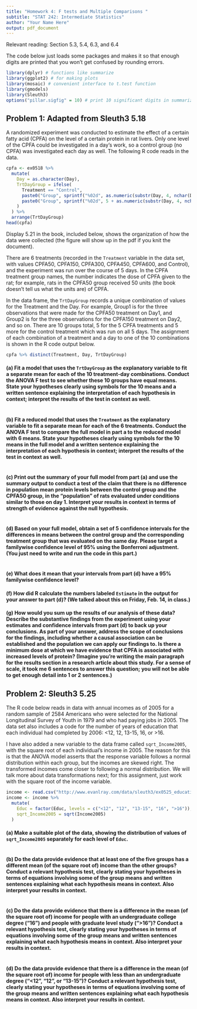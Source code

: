 ---
title: "Homework 4: F tests and Multiple Comparisons "
subtitle: "STAT 242: Intermediate Statistics"
author: "Your Name Here"
output: pdf_document
---

Relevant reading: Section 5.3, 5.4, 6.3, and 6.4

The code below just loads some packages and makes it so that enough digits are printed that you won't get confused by rounding errors.

```{r, message = FALSE}
library(dplyr) # functions like summarize
library(ggplot2) # for making plots
library(mosaic) # convenient interface to t.test function
library(gmodels)
library(Sleuth3)
options("pillar.sigfig" = 10) # print 10 significant digits in summarize output
```

## Problem 1: Adapted from Sleuth3 5.18

A randomized experiment was conducted to estimate the effect of a certain fatty acid (CPFA) on the level of a certain protein in rat livers.  Only one level of the CPFA could be investigated in a day's work, so a control group (no CPFA) was investigated each day as well.  The following R code reads in the data.

```{r}
cpfa <- ex0518 %>%
  mutate(
    Day = as.character(Day),
    TrtDayGroup = ifelse(
      Treatment == "Control",
      paste0("Group", sprintf("%02d", as.numeric(substr(Day, 4, nchar(Day))))),
      paste0("Group", sprintf("%02d", 5 + as.numeric(substr(Day, 4, nchar(Day)))))
    )
  ) %>%
  arrange(TrtDayGroup)
head(cpfa)
```

Display 5.21 in the book, included below, shows the organization of how the data were collected (the figure will show up in the pdf if you knit the document).

\includegraphics{statistical_sleuth_fig_5_21.png}

There are 6 treatments (recorded in the `Treatment` variable in the data set, with values CPFA50, CPFA150, CPFA300, CPFA450, CPFA600, and Control), and the experiment was run over the course of 5 days.  In the CPFA treatment group names, the number indicates the dose of CPFA given to the rat; for example, rats in the CPFA50 group received 50 units (the book doesn't tell us what the units are) of CPFA.

In the data frame, the `TrtDayGroup` records a unique combination of values for the Treatment and the Day.  For example, Group1 is for the three observations that were made for the CPFA50 treatment on Day1, and Group2 is for the three observations for the CPFA150 treatment on Day2, and so on.  There are 10 groups total, 5 for the 5 CPFA treatments and 5 more for the control treatment which was run on all 5 days.  The assignment of each combination of a treatment and a day to one of the 10 combinations is shown in the R code output below.

```{r}
cpfa %>% distinct(Treatment, Day, TrtDayGroup)
```

#### (a) Fit a model that uses the `TrtDayGroup` as the explanatory variable to fit a separate mean for each of the 10 treatment-day combinations.  Conduct the ANOVA F test to see whether these 10 groups have equal means.  State your hypotheses clearly using symbols for the 10 means and a written sentence explaining the interpretation of each hypothesis in context; interpret the results of the test in context as well.

```{r}
```

#### (b) Fit a reduced model that uses the `Treatment` as the explanatory variable to fit a separate mean for each of the 6 treatments.  Conduct the ANOVA F test to compare the full model in part a to the reduced model with 6 means.  State your hypotheses clearly using symbols for the 10 means in the full model and a written sentence explaining the interpretation of each hypothesis in context; interpret the results of the test in context as well.

```{r}
```



#### (c) Print out the summary of your full model from part (a) and use the summary output to conduct a test of the claim that there is no difference in population mean protein levels between the control group and the CPFA50 group, in the "population" of rats evaluated under conditions similar to those on day 1.  Interpret your results in context in terms of strength of evidence against the null hypothesis.

```{r}
```

#### (d) Based on your full model, obtain a set of 5 confidence intervals for the differences in means between the control group and the corresponding treatment group that was evaluated on the same day.  Please target a familywise confidence level of 95% using the Bonferroni adjustment.  (You just need to write and run the code in this part.)

```{r}
```

#### (e) What does it mean that your intervals from part (d) have a 95% familywise confidence level?



#### (f) How did R calculate the numbers labeled `Estimate` in the output for your answer to part (d)?  (We talked about this on Friday, Feb. 14, in class.)



#### (g) How would you sum up the results of our analysis of these data?  Describe the substantive findings from the experiment using your estimates and confidence intervals from part (d) to back up your conclusions.  As part of your answer, address the scope of conclusions for the findings, including whether a causal association can be established and the population we can apply our findings to.  Is there a minimum dose at which we have evidence that CPFA is associated with increased levels of protein?  (Imagine you're writing the main paragraph for the results section in a research article about this study.  For a sense of scale, it took me 6 sentences to answer this question; you will not be able to get enough detail into 1 or 2 sentences.)



## Problem 2: Sleuth3 5.25

The R code below reads in data with annual incomes as of 2005 for a random sample of 2584 Americans who were selected for the National Longitudinal Survey of Youth in 1979 and who had paying jobs in 2005.  The data set also includes a code for the number of years of education that each individual had completed by 2006: <12, 12, 13-15, 16, or >16.

I have also added a new variable to the data frame called `sqrt_Income2005`, with the square root of each individual's income in 2005.  The reason for this is that the ANOVA model asserts that the response variable follows a normal distribution within each group, but the incomes are skewed right.  The transformed incomes come closer to following  a normal distribution.  We will talk more about data transformations next; for this assignment, just work with the square root of the income variable.

```{r}
income <- read.csv("http://www.evanlray.com/data/sleuth3/ex0525_education_income.csv")
income <- income %>%
  mutate(
    Educ = factor(Educ, levels = c("<12", "12", "13-15", "16", ">16")),
    sqrt_Income2005 = sqrt(Income2005)
  )
```

#### (a) Make a suitable plot of the data, showing the distribution of values of `sqrt_Income2005` separately for each level of `Educ`.

```{r}
```

#### (b) Do the data provide evidence that at least one of the five groups has a different mean (of the square root of) income than the other groups?  Conduct a relevant hypothesis test, clearly stating your hypotheses in terms of equations involving some of the group means and written sentences explaining what each hypothesis means in context.  Also interpret your results in context.

```{r}
```

#### (c) Do the data provide evidence that there is a difference in the mean (of the square root of) income for people with an undergraduate college degree ("16") and people with graduate level study (">16")?  Conduct a relevant hypothesis test, clearly stating your hypotheses in terms of equations involving some of the group means and written sentences explaining what each hypothesis means in context.  Also interpret your results in context.

```{r}
```

#### (d) Do the data provide evidence that there is a difference in the mean (of the square root of) income for people with less than an undergraduate degree ("<12", "12", or "13-15")?  Conduct a relevant hypothesis test, clearly stating your hypotheses in terms of equations involving some of the group means and written sentences explaining what each hypothesis means in context.  Also interpret your results in context.

```{r}
```
